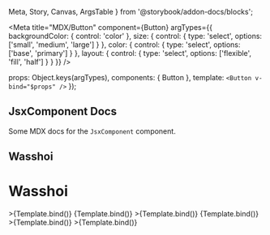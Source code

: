   Meta,
  Story,
  Canvas,
  ArgsTable
} from '@storybook/addon-docs/blocks';

<Meta
  title="MDX/Button"
  component={Button}
  argTypes={{
    backgroundColor: { control: 'color' },
    size: {
      control: {
        type: 'select',
        options: ['small', 'medium', 'large']
      }
    },
    color: {
      control: {
        type: 'select',
        options: ['base', 'primary']
      }
    },
    layout: {
      control: {
        type: 'select',
        options: ['flexible', 'fill', 'half']
      }
    }
  }}
/>

<!-- <ArgsTable of={Button} /> -->

  props: Object.keys(argTypes),
  components: { Button },
  template: `<Button v-bind="$props" />`
});

## JsxComponent Docs

Some MDX docs for the `JsxComponent` component.

## Wasshoi

# Wasshoi

<Preview>
  <Story
    name="small"
    args={{
      label: 'Button',
      size: 'small'
    }}
  >
    >{Template.bind()}
  </Story>
  <Story
    name="medium"
    args={{
      label: 'Button',
      size: 'medium'
    }}
  >
    {Template.bind()}
  </Story>
  <Story
    name="large"
    args={{
      label: 'Button',
      size: 'large'
    }}
  >
    >{Template.bind()}
  </Story>
  <Story
    name="primary"
    args={{
      label: 'Button',
      color: 'primary'
    }}
  >
    {Template.bind()}
  </Story>
  <Story
    name="withIcon"
    args={{
      label: 'Button',
      icon: true
    }}
  >
    >{Template.bind()}
  </Story>
  <Story
    name="active"
    args={{
      label: 'Button',
      initState: true
    }}
  >
    >{Template.bind()}
  </Story>
</Preview>
